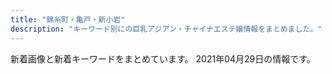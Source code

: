 ```yaml
---
title: "錦糸町・亀戸・新小岩"
description: "キーワード別にの巨乳アジアン・チャイナエステ嬢情報をまとめました。"
---
```


新着画像と新着キーワードをまとめています。
2021年04月29日の情報です。

<DmmAffiliateIns />
<KeywordTable
  shops={
    [
    {
        "keywords": {
            "87": 2,
            "D": 6,
            "86": 4,
            "C": 11
        },
        "img_links": [
            "http://www.himawari-shinkoiwa.com/files/005.jpg",
            "http://www.himawari-shinkoiwa.com/images/line.png",
            "http://www.himawari-shinkoiwa.com/files/001.jpg",
            "http://www.himawari-shinkoiwa.com/files/004-02.jpg",
            "http://www.himawari-shinkoiwa.com/img/tel.png",
            "http://www.himawari-shinkoiwa.com/files/004.jpg",
            "http://www.himawari-shinkoiwa.com/img/pickup.jpg",
            "http://www.himawari-shinkoiwa.com/images/slider/3.jpg",
            "http://www.himawari-shinkoiwa.com/img/ttl_news.png",
            "http://www.himawari-shinkoiwa.com/img/ttl_info.png",
            "http://www.himawari-shinkoiwa.com/img/btn_side_mobile.jpg",
            "http://www.himawari-shinkoiwa.com/images/slider/1.jpg",
            "http://www.himawari-shinkoiwa.com/img/ttl_move.png",
            "http://www.himawari-shinkoiwa.com/img/goback.jpg",
            "http://www.himawari-shinkoiwa.com/img/move.jpg",
            "http://www.himawari-shinkoiwa.com/files/005-02.jpg",
            "http://www.himawari-shinkoiwa.com/images/slider/2.jpg",
            "http://www.himawari-shinkoiwa.com/img/btn_blog.png",
            "http://www.himawari-shinkoiwa.com/files/001-02.jpg"
        ],
        "url": "http://www.himawari-shinkoiwa.com/",
        "station": "JR\u65b0\u5c0f\u5ca9\u99c5\u5357\u53e3",
        "name": "\u3072\u307e\u308f\u308a"
    },
    {
        "url": "https://piano.sweet-relaxation.com/",
        "station": "JR\u65b0\u5c0f\u5ca9\u99c5\u5357\u53e3",
        "name": "Piano",
        "img_links": [
            "https://piano.sweet-relaxation.com/img/cast/aye-01.jpg",
            "https://piano.sweet-relaxation.com/img/slick/sl-2.jpg",
            "https://piano.sweet-relaxation.com/img/cast/miya-01.jpg",
            "https://piano.sweet-relaxation.com/img/slick/sl-3.jpg",
            "https://piano.sweet-relaxation.com/img/cast/aini-03.jpg",
            "https://piano.sweet-relaxation.com/img/cast/aki-04.jpg",
            "https://piano.sweet-relaxation.com/img/cast/aye-02.jpg",
            "https://piano.sweet-relaxation.com/img/cast/ai-01.jpg",
            "https://piano.sweet-relaxation.com/img/cast/luna-04.jpg",
            "https://piano.sweet-relaxation.com/img/slick/sl-7.jpg",
            "https://piano.sweet-relaxation.com/img/cast/luna-02.jpg",
            "https://piano.sweet-relaxation.com/img/cast/miky-03.jpg",
            "https://piano.sweet-relaxation.com/img/cast/miky-04.jpg",
            "https://piano.sweet-relaxation.com/img/cast/lili-03.jpg",
            "https://piano.sweet-relaxation.com/img/cast/miya-03.jpg",
            "https://piano.sweet-relaxation.com/img/cast/luna-03.jpg",
            "https://piano.sweet-relaxation.com/img/cast/coco-01.jpg",
            "https://piano.sweet-relaxation.com/img/cast/ai-03.jpg",
            "https://piano.sweet-relaxation.com/img/cast/nana-02.jpg",
            "https://piano.sweet-relaxation.com/img/cast/lili-02.jpg",
            "https://piano.sweet-relaxation.com/img/cast/luna-01.jpg",
            "https://piano.sweet-relaxation.com/img/cast/ebi-03.jpg",
            "https://piano.sweet-relaxation.com/img/cast/coco-04.jpg",
            "https://piano.sweet-relaxation.com/img/cast/miky-01.jpg",
            "https://piano.sweet-relaxation.com/img/cast/miya-04.jpg",
            "https://piano.sweet-relaxation.com/img/cast/lili-04.jpg",
            "https://piano.sweet-relaxation.com/img/cast/ebi-02.jpg",
            "https://piano.sweet-relaxation.com/img/interior/int-04.jpg",
            "https://piano.sweet-relaxation.com/img/cast/nico-04.jpg",
            "https://piano.sweet-relaxation.com/img/interior/int-03.jpg",
            "https://piano.sweet-relaxation.com/img/cast/ebi-04.jpg",
            "https://piano.sweet-relaxation.com/img/cast/aini-01.jpg",
            "https://piano.sweet-relaxation.com/img/cast/coco-02.jpg",
            "https://piano.sweet-relaxation.com/img/slick/sl-5.jpg",
            "https://piano.sweet-relaxation.com/img/cast/aini-02.jpg",
            "https://piano.sweet-relaxation.com/img/cast/nana-03.jpg",
            "https://piano.sweet-relaxation.com/img/cast/nana-01.jpg",
            "https://piano.sweet-relaxation.com/img/cast/aki-02.jpg",
            "https://piano.sweet-relaxation.com/img/cast/ebi-01.jpg",
            "https://piano.sweet-relaxation.com/img/cast/ai-04.jpg",
            "https://piano.sweet-relaxation.com/img/cast/aki-03.jpg",
            "https://piano.sweet-relaxation.com/img/slick/sl-1.jpg",
            "https://piano.sweet-relaxation.com/img/cast/miky-02.jpg",
            "https://piano.sweet-relaxation.com/img/cast/miya-02.jpg",
            "https://piano.sweet-relaxation.com/img/cast/nana-04.jpg",
            "https://piano.sweet-relaxation.com/img/cast/aye-03.jpg",
            "https://piano.sweet-relaxation.com/img/cast/aki-01.jpg",
            "https://piano.sweet-relaxation.com/img/cast/aye-04.jpg",
            "https://piano.sweet-relaxation.com/img/cast/nico-01.jpg",
            "https://piano.sweet-relaxation.com/img/interior/int-02.jpg",
            "https://piano.sweet-relaxation.com/img/slick/sl-4.jpg",
            "https://piano.sweet-relaxation.com/img/cast/coco-03.jpg",
            "https://piano.sweet-relaxation.com/img/cast/ai-02.jpg",
            "https://piano.sweet-relaxation.com/img/cast/nico-03.jpg",
            "https://piano.sweet-relaxation.com/img/cast/aini-04.jpg",
            "https://piano.sweet-relaxation.com/img/cast/nico-02.jpg",
            "https://piano.sweet-relaxation.com/img/interior/int-01.jpg",
            "https://piano.sweet-relaxation.com/img/slick/sl-6.jpg",
            "https://piano.sweet-relaxation.com/img/cast/lili-01.jpg"
        ],
        "keywords": {}
    },
    {
        "station": "JR\u9326\u7cf8\u753a\u5357\u53e3",
        "img_links": [
            "http://harunohana.jpest.net/uploads//sites/38/2021/02/c2.jpg",
            "http://harunohana.jpest.net/uploads//sites/38/elementor/thumbs/g1-p3mbbo5xbyuayorl3qn8vsare61ijopmkh8c9mi4sw.jpg",
            "http://harunohana.jpest.net/uploads//sites/38/2021/02/mobile-tit.png",
            "http://harunohana.jpest.net/uploads//sites/38/2021/03/g3.jpg",
            "http://harunohana.jpest.net/uploads//sites/38/2021/02/news-tit.png",
            "http://harunohana.jpest.net/uploads//sites/38/2021/02/xian.jpg",
            "http://harunohana.jpest.net/uploads//sites/38/2021/02/ditiao-1.png",
            "http://harunohana.jpest.net/uploads//sites/38/2021/02/tel_info.png",
            "http://harunohana.jpest.net/uploads//sites/38/elementor/thumbs/g2-p3mbcgd30zwwmzmmj2u1yl6l7q6iyltkocswnxcbm8.jpg",
            "http://harunohana.jpest.net/uploads//sites/38/2021/02/c5.jpg",
            "http://harunohana.jpest.net/uploads//sites/38/2021/03/g2.jpg",
            "http://harunohana.jpest.net/uploads//sites/38/2021/02/mobile.jpg",
            "http://harunohana.jpest.net/uploads//sites/38/2021/02/info-tit.png",
            "http://harunohana.jpest.net/uploads//sites/38/2021/02/tel_staff.png",
            "http://harunohana.jpest.net/uploads//sites/38/2021/02/c3.jpg",
            "http://harunohana.jpest.net/uploads//sites/38/elementor/thumbs/c1-p3a4bw5e1kwi5v056or06ljv5c0e005xwohq00tseg.jpg",
            "http://harunohana.jpest.net/uploads//sites/38/2021/02/c1.jpg",
            "http://harunohana.jpest.net/uploads//sites/38/2021/04/g5.jpg",
            "http://harunohana.jpest.net/uploads//sites/38/elementor/thumbs/c5-p3a4c3o3k96sqqp7ys00qjnjwezbpkzslpplu8in0o.jpg",
            "http://harunohana.jpest.net/uploads//sites/38/elementor/thumbs/g4-p3mbec1gp2hjuwwbjw36y43rzgwycta8xnrv7ujz68.jpg",
            "http://harunohana.jpest.net/uploads//sites/38/2021/02/c4.jpg",
            "http://harunohana.jpest.net/uploads//sites/38/elementor/thumbs/c3-p3a4c1sf6l483iry9r6rlk4mpn8la6sbxgemvolfd4.jpg",
            "http://harunohana.jpest.net/uploads//sites/38/2021/03/g5.jpg",
            "http://harunohana.jpest.net/uploads//sites/38/2021/02/staff-tit.png",
            "http://harunohana.jpest.net/uploads//sites/38/2021/03/1.jpg",
            "http://harunohana.jpest.net/uploads//sites/38/2021/02/pick-tit.png",
            "http://harunohana.jpest.net/uploads//sites/38/elementor/thumbs/g3-p3mbdh0sfjb37s5dl0oi5txkdr5uasv3te8udptyvk.jpg",
            "http://harunohana.jpest.net/uploads//sites/38/2021/02/tel_top.png",
            "http://harunohana.jpest.net/uploads//sites/38/2021/02/tel_pickup.png",
            "http://harunohana.jpest.net/uploads//sites/38/2021/02/c6.jpg",
            "http://harunohana.jpest.net/uploads//sites/38/elementor/thumbs/g5-p5qga8zeagwf7efovdavelljg7lsn1y4eanjgcq0uo.jpg",
            "http://harunohana.jpest.net/uploads//sites/38/elementor/thumbs/c2-p3a4by12f8z2t2xevpk9bl2sc3r4fedekxsoykr020.jpg",
            "http://harunohana.jpest.net/uploads//sites/38/2021/03/g1.jpg",
            "http://harunohana.jpest.net/uploads//sites/38/2021/02/top-3.png"
        ],
        "name": "\u6625\u306e\u82b1",
        "keywords": {
            "C": 12
        },
        "url": "http://harunohana.jpest.net/"
    },
    {
        "station": "JR\u65b0\u5c0f\u5ca9\u99c5\u5357\u53e3",
        "url": "http://el-grande.asia/",
        "name": "\u30a8\u30eb\u30b0\u30e9\u30f3\u30c7-elgrande-",
        "img_links": [
            "http://el-grande.asia/img/cast/haru-03.jpg",
            "http://el-grande.asia/img/cast/mai-04.jpg",
            "http://el-grande.asia/img/cast/misa-04.jpg",
            "http://el-grande.asia/img/btn_interior.png",
            "http://el-grande.asia/img/btn_cast.png",
            "http://el-grande.asia/img/cast/aki-02.jpg",
            "http://el-grande.asia/img/cast/aki-01.jpg",
            "http://el-grande.asia/img/cast/hana-04.jpg",
            "http://el-grande.asia/img/cast/sara-08.jpg",
            "http://el-grande.asia/img/cast/lucy-01.jpg",
            "http://el-grande.asia/img/btn_twitter.png",
            "http://el-grande.asia/img/cast/ringo-03.jpg",
            "http://el-grande.asia/img/cast/haru-02.jpg",
            "http://el-grande.asia/img/cast/haru-04.jpg",
            "http://el-grande.asia/img/cast/lucy-03.jpg",
            "http://el-grande.asia/img/cast/haru-01.jpg",
            "http://el-grande.asia/img/cast/mei-04.jpg",
            "http://el-grande.asia/img/interior/corridor-1.jpg",
            "http://el-grande.asia/img/cast/hana-03.jpg",
            "http://el-grande.asia/img/cast/aki-03.jpg",
            "http://el-grande.asia/img/cast/belu-02.jpg",
            "http://el-grande.asia/img/interior/shower-4.jpg",
            "http://el-grande.asia/img/cast/sara-05.jpg",
            "http://el-grande.asia/img/cast/rey-01.jpg",
            "http://el-grande.asia/img/cast/ringo-02.jpg",
            "http://el-grande.asia/img/cast/rey-02.jpg",
            "http://el-grande.asia/img/cast/rey-04.jpg",
            "http://el-grande.asia/img/cast/aki-04.jpg",
            "http://el-grande.asia/img/cast/mai-01.jpg",
            "http://el-grande.asia/img/cast/mei-02.jpg",
            "http://el-grande.asia/img/cast/mei-01.jpg",
            "http://el-grande.asia/img/cast/sara-06.jpg",
            "http://el-grande.asia/img/cast/misa-01.jpg",
            "http://el-grande.asia/img/cast/mai-03.jpg",
            "http://el-grande.asia/img/cast/baby-02.jpg",
            "http://el-grande.asia/img/cast/baby-03.jpg",
            "http://el-grande.asia/img/interior/lobby-1.jpg",
            "http://el-grande.asia/img/cast/lucy-02.jpg",
            "http://el-grande.asia/img/cast/hana-01.jpg",
            "http://el-grande.asia/img/cast/hana-02.jpg",
            "http://el-grande.asia/img/cast/belu-04.jpg",
            "http://el-grande.asia/img/cast/mei-03.jpg",
            "http://el-grande.asia/img/cast/ringo-01.jpg",
            "http://el-grande.asia/img/cast/lucy-04.jpg",
            "http://el-grande.asia/img/cast/belu-03.jpg",
            "http://el-grande.asia/img/btn_top.png",
            "http://el-grande.asia/img/cast/baby-04.jpg",
            "http://el-grande.asia/img/cast/belu-01.jpg",
            "http://el-grande.asia/img/cast/ringo-04.jpg",
            "http://el-grande.asia/img/cast/baby-01.jpg",
            "http://el-grande.asia/img/dagger.png"
        ],
        "keywords": {}
    },
    {
        "keywords": {
            "C": 7
        },
        "img_links": [
            "http://kinshicho-es.xyz/images/kanban.jpg",
            "http://kinshicho-es.xyz/images/r2.jpg",
            "http://kinshicho-es.xyz/images/g0.jpg",
            "http://kinshicho-es.xyz/images/g2.jpg",
            "http://kinshicho-es.xyz/images/g3.jpg",
            "http://kinshicho-es.xyz/images/r1.jpg",
            "http://kinshicho-es.xyz/images/news-tit1.jpg",
            "http://kinshicho-es.xyz/images/b2.jpg",
            "http://kinshicho-es.xyz/images/left1_2_02.jpg",
            "http://kinshicho-es.xyz/images/g41.jpg",
            "http://kinshicho-es.xyz/images/b1.jpg",
            "http://kinshicho-es.xyz/images/r3.jpg",
            "http://kinshicho-es.xyz/images/r4.jpg",
            "http://kinshicho-es.xyz/images/top.jpg",
            "http://kinshicho-es.xyz/images/top1.jpg",
            "http://kinshicho-es.xyz/images/g5.jpg"
        ],
        "name": "\u30b9\u30c1\u30e5\u30ef\u306e\u30b9\u30de\u30a4\u30eb",
        "url": "http://kinshicho-es.xyz/",
        "station": "JR\u9326\u7cf8\u753a\u99c5\u5317\u53e3"
    },
    {
        "station": "JR\u9326\u7cf8\u753a\u99c5\u5357\u53e3",
        "keywords": {
            "86": 16,
            "G": 8,
            "88": 8,
            "D": 24,
            "87": 16,
            "C": 8
        },
        "url": "http://www.sherry.relaxjp.info/",
        "img_links": [
            "http://www.sherry.relaxjp.info/images/m6.jpg",
            "http://www.sherry.relaxjp.info/images/m3.jpg",
            "http://www.sherry.relaxjp.info/images/s_news.png",
            "http://www.sherry.relaxjp.info/images/m1.jpg",
            "http://www.sherry.relaxjp.info/images/m2.jpg",
            "http://www.sherry.relaxjp.info/files/001.jpg",
            "http://www.sherry.relaxjp.info/files/003.jpg",
            "http://www.sherry.relaxjp.info/images/m4.jpg",
            "http://www.sherry.relaxjp.info/images/s_pickup.png",
            "http://www.sherry.relaxjp.info/images/slider-img001.jpg",
            "http://www.sherry.relaxjp.info/images/slider-img002.jpg",
            "http://www.sherry.relaxjp.info/images/s_message.png",
            "http://www.sherry.relaxjp.info/files/002.jpg",
            "http://www.sherry.relaxjp.info/files/005.jpg",
            "http://www.sherry.relaxjp.info/images/s_top_therapist.png",
            "http://www.sherry.relaxjp.info/files/004.jpg"
        ],
        "name": "SHERRY"
    },
    {
        "station": "JR\u9326\u7cf8\u753a\u99c5\u5357\u53e3",
        "name": "Cherry",
        "keywords": {},
        "url": "http://cherry-esthe.com/",
        "img_links": [
            "http://dccompanyqoo10.cafe24.com/tiffany/images/store/store.png",
            "http://dccompanyqoo10.cafe24.com/tiffany/images/top/store_bg.png",
            "http://dccompanyqoo10.cafe24.com/tiffany/images/common/header.png"
        ]
    },
    {
        "img_links": [
            "http://y-rlx.net/girl/09a.jpg",
            "http://y-rlx.net/girl/011a.jpg",
            "http://y-rlx.net/images/rec_16.jpg",
            "http://y-rlx.net/girl/010a.jpg",
            "http://y-rlx.net/images/index_09.jpg",
            "http://y-rlx.net/girl/02.jpg",
            "http://y-rlx.net/images/index_06.png",
            "http://y-rlx.net/images/rec.jpg",
            "http://y-rlx.net/images/index_23.jpg",
            "http://y-rlx.net/girl/03.jpg",
            "http://y-rlx.net/girl/011.jpg",
            "http://y-rlx.net/girl/03a.jpg",
            "http://y-rlx.net/images/index_07.png",
            "http://y-rlx.net/images/line.jpg",
            "http://y-rlx.net/images/index_14.png",
            "http://y-rlx.net/images/index_02.png",
            "http://y-rlx.net/girl/07a.jpg",
            "http://y-rlx.net/images/index_11.jpg",
            "http://y-rlx.net/images/acc_tit01.jpg",
            "http://y-rlx.net/images/rex_16.jpg",
            "http://y-rlx.net/girl/p01.jpg",
            "http://y-rlx.net/images/index_21.jpg",
            "http://y-rlx.net/images/02.png",
            "http://y-rlx.net/images/index_04.png",
            "http://y-rlx.net/images/sys_16.jpg",
            "http://y-rlx.net/images/info.png",
            "http://y-rlx.net/images/index_12.jpg",
            "http://y-rlx.net/girl/08.jpg",
            "http://y-rlx.net/images/03.png",
            "http://y-rlx.net/images/index_19.png",
            "http://y-rlx.net/girl/01.jpg",
            "http://y-rlx.net/girl/05a.jpg",
            "http://y-rlx.net/girl/06.jpg",
            "http://y-rlx.net/images/index_16.png",
            "http://y-rlx.net/images/staff_16.jpg",
            "http://y-rlx.net/images/index_10.jpg",
            "http://y-rlx.net/girl/09.jpg",
            "http://y-rlx.net/images/acc_tit.jpg",
            "http://y-rlx.net/girl/05.jpg",
            "http://y-rlx.net/girl/010.jpg",
            "http://y-rlx.net/images/acc_16.jpg",
            "http://y-rlx.net/images/01.png",
            "http://y-rlx.net/images/index_08.jpg",
            "http://y-rlx.net/images/sys.jpg",
            "http://y-rlx.net/girl/07.jpg",
            "http://y-rlx.net/images/acc_tit03.jpg",
            "http://y-rlx.net/girl/00.jpg",
            "http://y-rlx.net/images/index_13.jpg"
        ],
        "url": "http://y-rlx.net/",
        "name": "\u7f8e\u697d",
        "keywords": {
            "89": 1,
            "85": 1,
            "87": 1,
            "86": 2,
            "92": 1,
            "90": 1,
            "88": 1,
            "95": 2
        },
        "station": "JR\u65b0\u5c0f\u5ca9\u99c5\u5357\u53e3"
    },
    {
        "img_links": [
            "http://aria.tokyo-relaxtime.asia/img/interior/lobby-1.jpg",
            "http://aria.tokyo-relaxtime.asia/img/slick/st-3.jpg",
            "http://aria.tokyo-relaxtime.asia/img/cast/coco-01.jpg",
            "http://aria.tokyo-relaxtime.asia/img/cast/yumi-04.jpg",
            "http://aria.tokyo-relaxtime.asia/img/cast/yaya-01.jpg",
            "http://aria.tokyo-relaxtime.asia/img/interior/corridor-1.jpg",
            "http://aria.tokyo-relaxtime.asia/img/cast/miki-04.jpg",
            "http://aria.tokyo-relaxtime.asia/img/slick/st-2.jpg",
            "http://aria.tokyo-relaxtime.asia/img/cast/aki-04.jpg",
            "http://aria.tokyo-relaxtime.asia/img/cast/aya-01.jpg",
            "http://aria.tokyo-relaxtime.asia/img/cast/aya-04.jpg",
            "http://aria.tokyo-relaxtime.asia/img/cast/yuri-03.jpg",
            "http://aria.tokyo-relaxtime.asia/img/cast/aki-02.jpg",
            "http://aria.tokyo-relaxtime.asia/img/cast/coco-04.jpg",
            "http://aria.tokyo-relaxtime.asia/img/cast/aya-02.jpg",
            "http://aria.tokyo-relaxtime.asia/img/cast/rina-04.jpg",
            "http://aria.tokyo-relaxtime.asia/img/cast/nana-04.jpg",
            "http://aria.tokyo-relaxtime.asia/img/cast/apple-03.jpg",
            "http://aria.tokyo-relaxtime.asia/img/cast/risa-04.jpg",
            "http://aria.tokyo-relaxtime.asia/img/cast/yuri-04.jpg",
            "http://aria.tokyo-relaxtime.asia/img/cast/yumi-01.jpg",
            "http://aria.tokyo-relaxtime.asia/img/cast/apple-02.jpg",
            "http://aria.tokyo-relaxtime.asia/img/cast/yaya-03.jpg",
            "http://aria.tokyo-relaxtime.asia/img/cast/apple-01.jpg",
            "http://aria.tokyo-relaxtime.asia/img/cast/yumi-02.jpg",
            "http://aria.tokyo-relaxtime.asia/img/cast/apple-04.jpg",
            "http://aria.tokyo-relaxtime.asia/img/cast/yumi-03.jpg",
            "http://aria.tokyo-relaxtime.asia/img/cast/coco-03.jpg",
            "http://aria.tokyo-relaxtime.asia/img/cast/yuri-01.jpg",
            "http://aria.tokyo-relaxtime.asia/img/slick/st-4.jpg",
            "http://aria.tokyo-relaxtime.asia/img/cast/rina-02.jpg",
            "http://aria.tokyo-relaxtime.asia/img/cast/aya-03.jpg",
            "http://aria.tokyo-relaxtime.asia/img/cast/rina-01.jpg",
            "http://aria.tokyo-relaxtime.asia/img/slick/st-5.jpg",
            "http://aria.tokyo-relaxtime.asia/img/cast/aki-01.jpg",
            "http://aria.tokyo-relaxtime.asia/img/cast/risa-02.jpg",
            "http://aria.tokyo-relaxtime.asia/img/slick/st-1.jpg",
            "http://aria.tokyo-relaxtime.asia/img/cast/risa-03.jpg",
            "http://aria.tokyo-relaxtime.asia/img/cast/rina-03.jpg",
            "http://aria.tokyo-relaxtime.asia/img/cast/nana-02.jpg",
            "http://aria.tokyo-relaxtime.asia/img/cast/nana-01.jpg",
            "http://aria.tokyo-relaxtime.asia/img/cast/coco-02.jpg",
            "http://aria.tokyo-relaxtime.asia/img/cast/miki-03.jpg",
            "http://aria.tokyo-relaxtime.asia/img/cast/risa-01.jpg",
            "http://aria.tokyo-relaxtime.asia/img/cast/nana-03.jpg",
            "http://aria.tokyo-relaxtime.asia/img/cast/miki-02.jpg",
            "http://aria.tokyo-relaxtime.asia/img/cast/yaya-04.jpg",
            "http://aria.tokyo-relaxtime.asia/img/cast/miki-01.jpg",
            "http://aria.tokyo-relaxtime.asia/img/cast/aki-03.jpg",
            "http://aria.tokyo-relaxtime.asia/img/cast/yaya-02.jpg"
        ],
        "station": "JR\u5c0f\u5ca9\u99c5\u5317\u53e3",
        "url": "http://aria.tokyo-relaxtime.asia/",
        "keywords": {},
        "name": "Aria\uff5e\u30a2\u30ea\u30a2\uff5e"
    },
    {
        "name": "Forever \uff5e\u30d5\u30a9\u30fc\u30a8\u30d0\u30fc\uff5e",
        "url": "http://kinshichoesute.xyz/",
        "img_links": [
            "http://kinshichoesute.xyz/img/tel.png",
            "http://kinshichoesute.xyz/staff/kaori/01.png",
            "http://kinshichoesute.xyz/img/stb.jpg",
            "http://kinshichoesute.xyz/img/nav-002.png",
            "http://kinshichoesute.xyz/img/nav-004.png",
            "http://kinshichoesute.xyz/staff/aya/01.png",
            "http://kinshichoesute.xyz/img/nav-001.png",
            "http://kinshichoesute.xyz/staff/ai/01.png",
            "http://kinshichoesute.xyz/staff/hitomi/02.png",
            "http://kinshichoesute.xyz/img/stt.jpg",
            "http://kinshichoesute.xyz/staff/mimi/01.png",
            "http://kinshichoesute.xyz/staff/hitomi/01.png",
            "http://kinshichoesute.xyz/img/no.png",
            "http://kinshichoesute.xyz/img/nav-005.png",
            "http://kinshichoesute.xyz/img/nav-006.png",
            "http://kinshichoesute.xyz/img/nav-003.png",
            "http://kinshichoesute.xyz/staff/nana/01.png"
        ],
        "keywords": {},
        "station": "JR\u9326\u7cf8\u753a\u99c5"
    },
    {
        "img_links": [
            "http://mariabella.ies.fun/images/r02.jpg",
            "http://mariabella.ies.fun/photos/sites/45/2019/09/2019091016323921.jpeg",
            "http://mariabella.ies.fun/images/s-recriut.jpg",
            "http://mariabella.ies.fun/images/mobile.jpg",
            "http://mariabella.ies.fun/images/top.png",
            "http://mariabella.ies.fun/photos/sites/45/2020/01/2020012420100278.jpeg",
            "http://mariabella.ies.fun/images/s-staff.jpg",
            "http://mariabella.ies.fun/photos/sites/45/2019/09/2019092717170772.jpeg",
            "http://mariabella.ies.fun/images/r07.jpg",
            "http://mariabella.ies.fun/images/r09.jpg",
            "http://mariabella.ies.fun/images/mobile1.jpg",
            "http://mariabella.ies.fun/images/info.jpg",
            "http://mariabella.ies.fun/photos/sites/45/2018/06/2018062706422857.jpg",
            "http://mariabella.ies.fun/images/ac2.jpg",
            "http://mariabella.ies.fun/images/r03.jpg",
            "http://mariabella.ies.fun/images/ac3.jpg",
            "http://mariabella.ies.fun/images/pick.jpg",
            "http://mariabella.ies.fun/images/news.jpg",
            "http://mariabella.ies.fun/images/r05.jpg",
            "http://mariabella.ies.fun/images/ac1.jpg",
            "http://mariabella.ies.fun/images/r01.jpg",
            "http://mariabella.ies.fun/images/r06.jpg",
            "http://mariabella.ies.fun/images/r04.jpg"
        ],
        "url": "http://mariabella.ies.fun/",
        "station": "JR\u5c0f\u5ca9\u99c5\u5317\u53e3",
        "name": "\u30de\u30ea\u30a2\u30d9\u30fc\u30e9",
        "keywords": {
            "\u30bb\u30af\u30b7\u30fc": 3,
            "E": 3
        }
    },
    {
        "name": "\u871c\u82b1",
        "keywords": {
            "\u4e73": 12,
            "\u5de8\u4e73": 12,
            "83": 12,
            "94": 12,
            "C": 41,
            "90": 24,
            "E": 12,
            "82": 12
        },
        "url": "http://hani-est.xyz/",
        "img_links": [
            "http://hani-est.xyz/images/g5.jpg",
            "http://hani-est.xyz/images/g4.jpg",
            "http://hani-est.xyz/images/g6.jpg",
            "http://hani-est.xyz/images/g2.jpg",
            "http://hani-est.xyz/images/zi-staff.png",
            "http://hani-est.xyz/images/aoyi.jpg",
            "http://hani-est.xyz/images/zi-pri.png",
            "http://hani-est.xyz/images/banna1.jpg",
            "http://hani-est.xyz/images/zi-ao.png",
            "http://hani-est.xyz/images/banna.jpg",
            "http://hani-est.xyz/images/banna2.jpg",
            "http://hani-est.xyz/images/zi-service.png",
            "http://hani-est.xyz/images/zi-newface.png",
            "http://hani-est.xyz/images/g8.jpg",
            "http://hani-est.xyz/images/a1.jpg",
            "http://hani-est.xyz/images/g1.jpg",
            "http://hani-est.xyz/images/new1.jpg",
            "http://hani-est.xyz/images/top.jpg"
        ],
        "station": "\u897f\u5927\u5cf6\u99c5A1\u51fa\u53e3"
    },
    {
        "img_links": [
            "http://ipidiw.com/relaxnomori/user_data/00000020.jpg",
            "http://ipidiw.com/relaxnomori/images/tp.png",
            "http://ipidiw.com/relaxnomori/user_data/00000018.jpg",
            "http://ipidiw.com/relaxnomori/images/news.jpg",
            "http://ipidiw.com/relaxnomori/images/staff_t.jpg",
            "http://ipidiw.com/relaxnomori/images/tt.jpg",
            "http://ipidiw.com/relaxnomori/images/interior_t.jpg",
            "http://ipidiw.com/relaxnomori/images/mobile.jpg",
            "http://ipidiw.com/relaxnomori/images/rem.jpg",
            "http://ipidiw.com/relaxnomori/user_data/00000017.jpg",
            "http://ipidiw.com/relaxnomori/user_data/00000019.jpg",
            "http://ipidiw.com/relaxnomori/images/interior.png"
        ],
        "url": "http://ipidiw.com/relaxnomori/",
        "name": "\u30ea\u30e9\u30c3\u30af\u30b9\u306e\u68ee",
        "keywords": {
            "93": 1,
            "90": 2,
            "86": 1
        },
        "station": "\u68ee\u4e0b\u99c5A4\u53e3"
    },
    {
        "img_links": [
            "http://yukinosakura.tyo.cm/images/s_news.jpg",
            "http://yukinosakura.tyo.cm/images/room1.jpg",
            "http://yukinosakura.tyo.cm/images/room3.jpg",
            "http://yukinosakura.tyo.cm/images/top.jpg",
            "http://yukinosakura.a2.webnavi.work/upload/sites/72/2020/04/2020040708052118.jpg",
            "http://yukinosakura.tyo.cm/images/mobile.jpg",
            "http://yukinosakura.a2.webnavi.work/upload/sites/72/2020/04/2020040708052434.jpg",
            "http://yukinosakura.a2.webnavi.work/upload/sites/72/2020/04/2020040708052241.jpg",
            "http://yukinosakura.a2.webnavi.work/upload/sites/72/2020/04/2020040708052353.jpg",
            "http://yukinosakura.a2.webnavi.work/upload/sites/72/2020/04/2020040708052456.jpg",
            "http://yukinosakura.tyo.cm/images/room4.jpg",
            "http://yukinosakura.tyo.cm/images/s_staff.jpg",
            "http://yukinosakura.tyo.cm/images/room2.jpg",
            "http://yukinosakura.tyo.cm/images/s_shedule.jpg"
        ],
        "url": "http://yukinosakura.tyo.cm/",
        "keywords": {
            "85": 12,
            "83": 6,
            "D": 24,
            "86": 12,
            "C": 18
        },
        "station": "JR\u4e80\u6238\u99c5\u5317\u53e3",
        "name": "\u685c\u82b1"
    },
    {
        "url": "http://thaipataya.chm.jp/",
        "img_links": [
            "https://chm.jp/domains1/thaipataya/myimg/imgcom36633_sp.jpg",
            "https://chm.jp/domains1/thaipataya/myimg/imgcom37915_sp.jpg",
            "https://chm.jp/domains1/thaipataya/myimg/imgcom36565_sp.jpg",
            "https://chm.jp/domains1/thaipataya/myimg/imgcom36575_sp.jpg",
            "https://chm.jp/domains1/thaipataya/myimg/imgcom37725_sp.png",
            "https://chm.jp/domains1/thaipataya/myimg/imgcom37733_sp.png",
            "https://chm.jp/domains1/thaipataya/myimg/imgcom36566_sp.png",
            "https://chm.jp/domains1/thaipataya/myimg/imgcom36613_sp.jpg",
            "https://chm.jp/domains1/thaipataya/myimg/imgcom37357_sp.jpg",
            "https://chm.jp/domains1/thaipataya/myimg/imgcom37913_sp.jpg",
            "https://chm.jp/domains1/thaipataya/myimg/imgcom37358_sp.jpg",
            "https://chm.jp/domains1/thaipataya/myimg/imgcom37834_sp.jpg",
            "https://chm.jp/domains1/thaipataya/myimg/imgcom37661_sp.png",
            "https://chm.jp/domains1/thaipataya/myimg/imgcom37840_sp.jpg",
            "https://chm.jp/domains1/thaipataya/myimg/imgcom37359_sp.jpg",
            "https://chm.jp/domains1/thaipataya/myimg/imgcom37362_sp.jpg",
            "https://chm.jp/domains1/thaipataya/myimg/imgcom37361_sp.png",
            "https://chm.jp/domains1/thaipataya/myimg/imgcom36584_sp.jpg",
            "https://chm.jp/domains1/thaipataya/myimg/imgcom36585_sp.jpg",
            "https://chm.jp/domains1/thaipataya/myimg/imgcom37734_sp.png",
            "https://chm.jp/domains1/thaipataya/myimg/imgcom37667_sp.png",
            "https://chm.jp/domains1/thaipataya/myimg/imgcom37664_sp.png",
            "https://chm.jp/domains1/thaipataya/myimg/imgcom36586_sp.jpg",
            "http://chm.jp/img/linebutton_82x20.png",
            "https://chm.jp/domains1/thaipataya/myimg/imgcom37660_sp.png",
            "https://chm.jp/domains1/thaipataya/myimg/imgcom37659_sp.png",
            "https://chm.jp/domains1/thaipataya/myimg/imgcom37668_sp.png",
            "https://chm.jp/domains1/thaipataya/myimg/imgcom37068_sp.jpg",
            "https://chm.jp/domains1/thaipataya/myimg/imgcom37663_sp.jpg",
            "https://chm.jp/domains1/thaipataya/myimg/imgcom36605_sp.jpg",
            "https://chm.jp/domains1/thaipataya/myimg/imgcom37914_sp.jpg",
            "https://chm.jp/domains1/thaipataya/myimg/imgcom37653_sp.jpg",
            "https://chm.jp/domains1/thaipataya/myimg/imgcom37655_sp.jpg",
            "https://chm.jp/domains1/thaipataya/myimg/imgcom36634_sp.jpg",
            "https://chm.jp/domains1/thaipataya/myimg/imgcom37916_sp.jpg",
            "https://chm.jp/domains1/thaipataya/myimg/imgcom36635_sp.jpg",
            "https://chm.jp/domains1/thaipataya/myimg/imgcom37666_sp.jpg",
            "https://chm.jp/domains1/thaipataya/myimg/imgcom36604_sp.jpg",
            "https://chm.jp/domains1/thaipataya/myimg/imgcom37669_sp.jpg",
            "https://chm.jp/domains1/thaipataya/myimg/imgcom37839_sp.jpg",
            "https://chm.jp/domains1/thaipataya/myimg/imgcom36576_sp.jpg",
            "https://chm.jp/domains1/thaipataya/myimg/imgcom37732_sp.png",
            "https://chm.jp/domains1/thaipataya/myimg/imgcom36587_sp.jpg",
            "https://chm.jp/domains1/thaipataya/myimg/imgcom37738_sp.png",
            "https://chm.jp/domains1/thaipataya/myimg/imgcom37177_sp.png",
            "https://chm.jp/domains1/thaipataya/myimg/imgcom37736_sp.png",
            "https://chm.jp/domains1/thaipataya/myimg/imgcom36615_sp.png",
            "https://chm.jp/domains1/thaipataya/myimg/imgcom37789_sp.png",
            "https://chm.jp/domains1/thaipataya/myimg/imgcom37739_sp.png",
            "https://chm.jp/domains1/thaipataya/myimg/imgcom37841_sp.jpg",
            "https://chm.jp/domains1/thaipataya/myimg/imgcom37658_sp.png",
            "https://chm.jp/domains1/thaipataya/myimg/imgcom37360_sp.jpg",
            "https://chm.jp/domains1/thaipataya/myimg/imgcom37726_sp.png",
            "https://chm.jp/domains1/thaipataya/myimg/imgcom36567_sp.jpg",
            "https://chm.jp/domains1/thaipataya/myimg/imgcom37665_sp.jpg",
            "https://chm.jp/domains1/thaipataya/myimg/imgcom37662_sp.png",
            "https://chm.jp/domains1/thaipataya/myimg/imgcom36603_sp.png",
            "https://chm.jp/domains1/thaipataya/myimg/imgcom36636_sp.jpg",
            "https://chm.jp/domains1/thaipataya/myimg/slideimg36560_sp.jpg",
            "https://chm.jp/domains1/thaipataya/myimg/imgcom37172_sp.png",
            "https://chm.jp/domains1/thaipataya/myimg/imgcom36606_sp.jpg",
            "https://chm.jp/domains1/thaipataya/myimg/imgcom37727_sp.png",
            "https://chm.jp/domains1/thaipataya/myimg/slideimg36562_sp.jpg",
            "https://chm.jp/domains1/thaipataya/myimg/imgcom36619_sp.jpg",
            "https://chm.jp/domains1/thaipataya/myimg/imgcom37067_sp.png",
            "https://chm.jp/domains1/thaipataya/myimg/imgcom37174_sp.png",
            "https://chm.jp/domains1/thaipataya/myimg/imgcom37710_sp.jpg",
            "https://chm.jp/domains1/thaipataya/myimg/imgcom36582_sp.jpg",
            "https://chm.jp/domains1/thaipataya/myimg/imgcom37737_sp.png",
            "https://chm.jp/domains1/thaipataya/myimg/imgcom37740_sp.png",
            "https://chm.jp/domains1/thaipataya/myimg/imgcom36618_sp.png",
            "https://chm.jp/domains1/thaipataya/myimg/imgcom36607_sp.jpg",
            "https://chm.jp/domains1/thaipataya/myimg/imgcom37833_sp.jpg",
            "https://chm.jp/domains1/thaipataya/myimg/imgcom37654_sp.jpg",
            "https://chm.jp/domains1/thaipataya/myimg/imgcom36581_sp.jpg",
            "https://chm.jp/domains1/thaipataya/myimg/slideimg36561_sp.jpg"
        ],
        "name": "\u30d1\u30bf\u30e4",
        "keywords": {
            "\u30bb\u30af\u30b7\u30fc": 1,
            "C": 12
        },
        "station": "JR\u5c0f\u5ca9\u99c5\u5357\u53e3"
    },
    {
        "keywords": {
            "86": 14,
            "89": 2,
            "D": 17,
            "88": 1
        },
        "img_links": [
            "http://www.sh-yuki.work/uploads/190105/1-1Z105143940E6.jpg",
            "http://www.sh-yuki.work/uploads/201214/1-201214162100347.jpg",
            "http://www.sh-yuki.work/images/room3.jpg",
            "http://www.sh-yuki.work/uploads/200713/1-200G3110344421.jpg",
            "http://www.sh-yuki.work/uploads/191006/1-191006105IM24.jpg",
            "http://www.sh-yuki.work/uploads/190105/1-1Z105143R9539.jpg",
            "http://www.sh-yuki.work/uploads/200618/1-20061Q633094V.jpg",
            "http://www.sh-yuki.work/images/nbj2.jpg",
            "http://www.sh-yuki.work/uploads/190105/1-1Z1051440193X.jpg",
            "http://www.sh-yuki.work/images/s_news.jpg",
            "http://www.sh-yuki.work/uploads/210216/1-210216154459443.jpg",
            "http://www.sh-yuki.work/uploads/200620/1-20062015425B54.jpg",
            "http://www.sh-yuki.work/uploads/191006/1-191006105P61Z.jpg",
            "http://www.sh-yuki.work/images/room2.jpg",
            "http://www.sh-yuki.work/uploads/201215/1-201215145200113.jpg",
            "http://www.sh-yuki.work/uploads/200218/1-20021Q3591A57.jpg",
            "http://www.sh-yuki.work/uploads/200713/1-200G3125135C2.jpg",
            "http://www.sh-yuki.work/images/lanmu2.jpg",
            "http://www.sh-yuki.work/uploads/200110/1-20011013245Y49.jpg",
            "http://www.sh-yuki.work/images/lanmu5.jpg",
            "http://www.sh-yuki.work/uploads/210216/1-210216154445506.jpg",
            "http://www.sh-yuki.work/uploads/191227/1-19122F93911958.jpg",
            "http://www.sh-yuki.work/uploads/191227/1-19122F94110460.jpg",
            "http://www.sh-yuki.work/uploads/191221/1-191221111A3123.jpg",
            "http://www.sh-yuki.work/uploads/200620/1-200620154311K4.jpg",
            "http://www.sh-yuki.work/images/lanmu4.jpg",
            "http://www.sh-yuki.work/images/top.png",
            "http://www.sh-yuki.work/uploads/191028/1-19102Q03S5a4.jpg",
            "http://www.sh-yuki.work/uploads/200618/1-20061Q6342Y06.jpg",
            "http://www.sh-yuki.work/uploads/200218/1-20021Q359301Q.jpg",
            "http://www.sh-yuki.work/images/1.jpg",
            "http://www.sh-yuki.work/images/s_staff.jpg",
            "http://www.sh-yuki.work/uploads/200127/1-20012G02404310.jpg",
            "http://www.sh-yuki.work/uploads/201215/1-201215145153M4.jpg",
            "http://www.sh-yuki.work/uploads/201214/1-20121416231WV.jpg",
            "http://www.sh-yuki.work/uploads/190105/1-1Z105143921224.jpg",
            "http://www.sh-yuki.work/uploads/191104/1-1911041I124915.jpg",
            "http://www.sh-yuki.work/images/mobile.jpg",
            "http://www.sh-yuki.work/uploads/191021/1-19102116361I39.jpg",
            "http://www.sh-yuki.work/uploads/191202/1-191202154021200.jpg",
            "http://www.sh-yuki.work/images/end.png",
            "http://www.sh-yuki.work/images/room4.jpg",
            "http://www.sh-yuki.work/uploads/190110/1-1Z110093529363.png",
            "http://www.sh-yuki.work/images/room1.jpg",
            "http://www.sh-yuki.work/images/lanmu3.jpg"
        ],
        "url": "http://www.sh-yuki.work/",
        "name": "\u3086\u304d",
        "station": "JR\u5c0f\u5ca9\u99c5\u5317\u53e3"
    },
    {
        "name": "\u5343\u693f",
        "keywords": {},
        "station": "JR\u4e80\u6238\u99c5\u6771\u53e3",
        "img_links": [
            "http://sentsubaki.asia/img/cast/yuyu-01.jpg",
            "http://sentsubaki.asia/img/btn_cast.png",
            "http://sentsubaki.asia/img/cast/aya-01.jpg",
            "http://sentsubaki.asia/img/cast/you-01.jpg",
            "http://sentsubaki.asia/img/btn_interior.png",
            "http://sentsubaki.asia/img/cast/miki-02.jpg",
            "http://sentsubaki.asia/img/cast/miki-03.jpg",
            "http://sentsubaki.asia/img/cast/miki-04.jpg",
            "http://sentsubaki.asia/img/cast/yumi-02.jpg",
            "http://sentsubaki.asia/img/cast/miki-01.jpg",
            "http://sentsubaki.asia/img/cast/you-04.jpg",
            "http://sentsubaki.asia/img/cast/yuyu-02.jpg",
            "http://sentsubaki.asia/img/cast/aya-04.jpg",
            "http://sentsubaki.asia/img/cast/you-03.jpg",
            "http://sentsubaki.asia/img/cast/yumi-03.jpg",
            "http://sentsubaki.asia/img/cast/you-02.jpg",
            "http://sentsubaki.asia/img/cast/yumi-04.jpg",
            "http://sentsubaki.asia/img/head_time.png",
            "http://sentsubaki.asia/img/cast/aya-03.jpg",
            "http://sentsubaki.asia/img/btn_top.png",
            "http://sentsubaki.asia/img/cast/nina-04.jpg",
            "http://sentsubaki.asia/img/head_tel.png",
            "http://sentsubaki.asia/img/cast/momo-01.jpg",
            "http://sentsubaki.asia/img/interior/lobby-2.jpg",
            "http://sentsubaki.asia/img/interior/lobby-1.jpg",
            "http://sentsubaki.asia/img/cast/momo-04.jpg",
            "http://sentsubaki.asia/img/coupon_special.png",
            "http://sentsubaki.asia/img/cast/momo-02.jpg",
            "http://sentsubaki.asia/img/btn_twitter.png",
            "http://sentsubaki.asia/img/cast/nina-03.jpg",
            "http://sentsubaki.asia/img/cast/momo-03.jpg",
            "http://sentsubaki.asia/img/cast/yuyu-04.jpg"
        ],
        "url": "http://sentsubaki.asia/"
    },
    {
        "img_links": [
            "https://www.yitigo.work/images/home/index_13.png",
            "https://www.yitigo.work/images/home/staff_01.jpg",
            "https://www.yitigo.work/images/staff/mayu1.jpg",
            "https://www.yitigo.work/images/news/girl.png",
            "https://www.yitigo.work/images/top_flash_02.jpg",
            "https://www.yitigo.work/images/home/index_15.png",
            "https://www.yitigo.work/images/staff/risa.png",
            "https://www.yitigo.work/images/home/index_09.png",
            "https://www.yitigo.work/images/home/index_06.png",
            "https://www.yitigo.work/images/home/staff_02.jpg",
            "https://www.yitigo.work/images/home/index_12.png",
            "https://www.yitigo.work/images/home/index_tel.png",
            "https://www.yitigo.work/images/staff/hana.png",
            "https://www.yitigo.work/images/home/index_14.png",
            "https://www.yitigo.work/images/home/index_11.png",
            "https://www.yitigo.work/images/home/index_07.png",
            "https://www.yitigo.work/images/home/staff_03.jpg",
            "https://www.yitigo.work/images/staff/hani1.jpg",
            "https://www.yitigo.work/images/home/index_05.png",
            "https://www.yitigo.work/images/home/index_19.png",
            "https://www.yitigo.work/images/staff/staff_03.png",
            "https://www.yitigo.work/images/home/staff_04.jpg",
            "https://www.yitigo.work/images/home/index_17.png",
            "https://www.yitigo.work/images/headerParts01.png",
            "https://www.yitigo.work/images/staff/mayu.png",
            "https://www.yitigo.work/images/staff/hani.png",
            "https://www.yitigo.work/images/staff/risa1.jpg",
            "https://www.yitigo.work/images/top_04.png",
            "https://www.yitigo.work/images/home/index_10.png",
            "https://www.yitigo.work/images/top_01.png",
            "https://www.yitigo.work/images/page_top.png",
            "https://www.yitigo.work/images/home/index_01.png",
            "https://www.yitigo.work/images/top_02.png",
            "https://www.yitigo.work/images/staff/staff_01.png",
            "https://www.yitigo.work/images/top_flash_01.jpg",
            "https://www.yitigo.work/images/staff/hana1.jpg"
        ],
        "keywords": {},
        "station": "JR\u5c0f\u5ca9\u99c5\u5357\u53e3",
        "url": "https://www.yitigo.work/",
        "name": "\u82fa"
    },
    {
        "keywords": {},
        "img_links": [
            "http://www.hu-wa.work/images/interior_t.jpg",
            "http://www.hu-wa.work/img/miki1.jpg",
            "http://www.hu-wa.work/images/1.png",
            "http://www.hu-wa.work/images/news.png",
            "http://www.hu-wa.work/images/staff_t.jpg",
            "http://www.hu-wa.work/staff/ayumi.jpg",
            "http://www.hu-wa.work/staff/maya.jpg",
            "http://www.hu-wa.work/img/mimi1.jpg",
            "http://www.hu-wa.work/images/s1.png",
            "http://www.hu-wa.work/img/maya1.jpg",
            "http://www.hu-wa.work/staff/natu.jpg",
            "http://www.hu-wa.work/images/int2.png",
            "http://www.hu-wa.work/img/natu2.jpg",
            "http://www.hu-wa.work/staff/yuna.jpg",
            "http://www.hu-wa.work/staff/miki.jpg",
            "http://www.hu-wa.work/images/ta.jpg",
            "http://www.hu-wa.work/images/tel.jpg",
            "http://www.hu-wa.work/staff/kaori.jpg",
            "http://www.hu-wa.work/img/natu1.jpg",
            "http://www.hu-wa.work/img/ayumi1.jpg",
            "http://www.hu-wa.work/images/6.png",
            "http://www.hu-wa.work/img/kaori1.jpg",
            "http://www.hu-wa.work/images/int1.png",
            "http://www.hu-wa.work/img/yuna1.jpg",
            "http://www.hu-wa.work/images/head.jpg",
            "http://www.hu-wa.work/staff/mimi.jpg",
            "http://www.hu-wa.work/images/4.png",
            "http://www.hu-wa.work/img/mimi2.jpg",
            "http://www.hu-wa.work/images/5.png",
            "http://www.hu-wa.work/images/2.png",
            "http://www.hu-wa.work/images/8.png",
            "http://www.hu-wa.work/images/3.png",
            "http://www.hu-wa.work/images/sys.png"
        ],
        "url": "http://www.hu-wa.work/",
        "station": "JR\u5c0f\u5ca9\u99c5\u5357\u53e3",
        "name": "Angel\u2019s Smile"
    },
    {
        "url": "http://www.night.ne.jp/tokyo/izumi/",
        "img_links": [
            "http://www.night.ne.jp/tokyo/izumi/img/index_top.jpg",
            "http://www.night.ne.jp/tokyo/izumi/img/index.jpg",
            "http://www.night.ne.jp/nightnet/img/5.jpg",
            "http://www.night.ne.jp/nightnet/img/12a.jpg",
            "http://www.night.ne.jp/tokyo/izumi/img/view_2.jpg",
            "http://www.night.ne.jp/_format/W/img/over_msg_01.jpg",
            "http://www.night.ne.jp/_format/W/img/whats_view.jpg",
            "http://www.night.ne.jp/nightnet/img/9.jpg",
            "http://www.night.ne.jp/tokyo/izumi/img/view_3.jpg",
            "http://www.night.ne.jp/nightnet/img/7.jpg",
            "http://www.night.ne.jp/nightnet/img/4.jpg",
            "http://www.night.ne.jp/nightnet/img/6.jpg",
            "http://www.night.ne.jp/nightnet/img/2.jpg",
            "http://www.night.ne.jp/nightnet/img/16.jpg",
            "http://www.night.ne.jp/nightnet/img/10.jpg",
            "http://www.night.ne.jp/nightnet/img/17.jpg",
            "http://www.night.ne.jp/nightnet/img/11.jpg",
            "http://www.night.ne.jp/nightnet/img/3.jpg",
            "http://www.night.ne.jp/nightnet/img/1.jpg",
            "http://www.night.ne.jp/_format/W/img/index_enter_1.jpg",
            "http://www.night.ne.jp/tokyo/izumi/img/view_1.jpg",
            "http://www.night.ne.jp/nightnet/img/15.jpg",
            "http://www.night.ne.jp/nightnet/img/13.jpg",
            "http://www.night.ne.jp/nightnet/img/14.jpg",
            "http://www.night.ne.jp/tokyo/izumi/img_staff/g_7292.jpg",
            "http://www.night.ne.jp/tokyo/izumi/img/index_view.jpg",
            "http://www.night.ne.jp/tokyo/izumi/img/qr_code.jpg",
            "http://www.night.ne.jp/_format/W/img/whats_news.jpg",
            "http://www.night.ne.jp/nightnet/img/8.jpg"
        ],
        "keywords": {},
        "name": "\u500b\u4eba\u30b5\u30ed\u30f3 \u6cc9",
        "station": "\u68ee\u4e0b\u99c5A6\u51fa\u53e3"
    },
    {
        "name": "\u3088\u308d\u3053\u3073",
        "keywords": {},
        "img_links": [
            "http://k-yorocobi.com/images/bar-interior.png",
            "http://k-yorocobi.com/images/bar-cam.png",
            "http://k-yorocobi.com/images/bar-pickup.png",
            "http://k-yorocobi.com/images/bill.jpg",
            "http://k-yorocobi.com/images/bar-news.png",
            "http://k-yorocobi.com/images/bar-staff.png",
            "http://k-yorocobi.com/staff/s-rina.jpg",
            "http://k-yorocobi.com/images/b-awaawa.png",
            "http://k-yorocobi.com/staff/s-emi.jpg",
            "http://k-yorocobi.com/images/b-mobile.png",
            "http://k-yorocobi.com/pic/pic1.jpg",
            "http://k-yorocobi.com/images/b-movie.png",
            "http://k-yorocobi.com/images/b-tel.png",
            "http://k-yorocobi.com/images/footer.png",
            "http://k-yorocobi.com/staff/s-tika.jpg",
            "http://k-yorocobi.com/staff/s-yuyu.jpg",
            "http://k-yorocobi.com/images/c-interior.png",
            "http://k-yorocobi.com/images/c-staff.png",
            "http://k-yorocobi.com/pic/pic3.jpg",
            "http://k-yorocobi.com/images/c-top.png",
            "http://k-yorocobi.com/pic/pic2.jpg",
            "http://k-yorocobi.com/pic/pic4.jpg"
        ],
        "station": "JR\u9326\u7cf8\u753a\u99c5\u5317\u53e3",
        "url": "http://k-yorocobi.com/"
    },
    {
        "keywords": {
            "85": 98,
            "D": 126,
            "C": 70,
            "86": 28,
            "E": 14,
            "89": 14,
            "87": 28,
            "88": 14,
            "83": 14,
            "92": 14
        },
        "station": "JR\u9326\u7cf8\u753a\u99c5\u5317\u53e3",
        "url": "https://kinshicho-mensesthe.net/",
        "img_links": [
            "https://kinshicho-mensesthe.net/staff2/yuki-s1.jpg",
            "https://kinshicho-mensesthe.net/staff2/yuki-l1.jpg",
            "https://kinshicho-mensesthe.net/staff2/sora-l1.jpg",
            "https://kinshicho-mensesthe.net/staff2/saki-s1.jpg",
            "https://kinshicho-mensesthe.net/staff2/sakura-l2.jpg",
            "https://kinshicho-mensesthe.net/staff2/rui-l1.jpg",
            "https://kinshicho-mensesthe.net/room/esthe2.jpg",
            "https://kinshicho-mensesthe.net/images/footer-l.png",
            "https://kinshicho-mensesthe.net/staff2/saki-l1.jpg",
            "https://kinshicho-mensesthe.net/room/5-s.jpg",
            "https://kinshicho-mensesthe.net/room/4-s.jpg",
            "https://kinshicho-mensesthe.net/staff2/kiki-s1.jpg",
            "https://kinshicho-mensesthe.net/staff2/kiki-l1.jpg",
            "https://kinshicho-mensesthe.net/room/4-l.jpg",
            "https://kinshicho-mensesthe.net/staff2/haruka-s1.jpg",
            "https://kinshicho-mensesthe.net/room/esthe3.jpg",
            "https://kinshicho-mensesthe.net/room/6-s.jpg",
            "https://kinshicho-mensesthe.net/room/2-s.jpg",
            "https://kinshicho-mensesthe.net/mens-esthe-massage/2020/10/17/moe-s1.jpg",
            "https://kinshicho-mensesthe.net/staff2/moe-s1.jpg",
            "https://kinshicho-mensesthe.net/staff2/rika-s1.jpg",
            "https://kinshicho-mensesthe.net/room/esthe1.jpg",
            "https://kinshicho-mensesthe.net/room/5-l.jpg",
            "https://kinshicho-mensesthe.net/button/blog.png",
            "https://kinshicho-mensesthe.net/staff2/yumi-s1.jpg",
            "https://kinshicho-mensesthe.net/images/footer-r.png",
            "https://kinshicho-mensesthe.net/button/staff.png",
            "https://kinshicho-mensesthe.net/button/home.png",
            "https://kinshicho-mensesthe.net/mens-esthe-massage/2020/02/06/sora-s1.jpg",
            "https://kinshicho-mensesthe.net/staff2/yumi-l1.jpg",
            "https://kinshicho-mensesthe.net/staff2/haruka-l1.jpg",
            "https://kinshicho-mensesthe.net/staff2/mai-l1.jpg",
            "https://kinshicho-mensesthe.net/staff2/sera-s1.jpg",
            "https://kinshicho-mensesthe.net/staff2/kokomi-s1.jpg",
            "https://kinshicho-mensesthe.net/staff2/rika-l1.jpg",
            "https://kinshicho-mensesthe.net/staff2/sora-s1.jpg",
            "https://kinshicho-mensesthe.net/images/clear.png",
            "https://kinshicho-mensesthe.net/images/header3.png",
            "https://kinshicho-mensesthe.net/images/camp.png",
            "https://kinshicho-mensesthe.net/mens-esthe-massage/2020/02/06/satomi-s1.jpg",
            "https://kinshicho-mensesthe.net/staff2/mai-s1.jpg",
            "https://kinshicho-mensesthe.net/room/3-l.jpg",
            "https://kinshicho-mensesthe.net/staff2/rui-s1.jpg",
            "https://kinshicho-mensesthe.net/room/3-s.jpg",
            "https://kinshicho-mensesthe.net/mens-esthe-massage/2020/01/22/yuki-s1.jpg",
            "https://kinshicho-mensesthe.net/staff2/sera-l1.jpg",
            "https://kinshicho-mensesthe.net/room/2-l.jpg",
            "https://kinshicho-mensesthe.net/staff2/satomi-l1.jpg",
            "https://kinshicho-mensesthe.net/room/6-l.jpg",
            "https://kinshicho-mensesthe.net/images/main-sp.jpg",
            "https://kinshicho-mensesthe.net/staff2/kokomi-l1.jpg",
            "https://kinshicho-mensesthe.net/images/flower.png",
            "https://kinshicho-mensesthe.net/images/qrcode.png",
            "https://kinshicho-mensesthe.net/staff2/satomi-s1.jpg",
            "https://kinshicho-mensesthe.net/room/1-s.jpg",
            "https://kinshicho-mensesthe.net/room/1-l.jpg",
            "https://kinshicho-mensesthe.net/staff2/sakura-s2.jpg",
            "https://kinshicho-mensesthe.net/images/main1.jpg",
            "https://kinshicho-mensesthe.net/staff2/yuka-s1.jpg"
        ],
        "name": "KIRARA"
    },
    {
        "img_links": [
            "http://www.es-raku.link/images/head.png",
            "http://www.es-raku.link/images/3.jpg",
            "http://www.es-raku.link/images/2.jpg",
            "http://www.es-raku.link/images/1.jpg",
            "http://www.es-raku.link/staff/kaori.jpg",
            "http://www.es-raku.link/images/7.jpg",
            "http://www.es-raku.link/staff/lucky.jpg",
            "http://www.es-raku.link/images/staff_t.png",
            "http://www.es-raku.link/images/r1.jpg",
            "http://www.es-raku.link/images/menu/interior.png",
            "http://www.es-raku.link/images/6.jpg",
            "http://www.es-raku.link/images/tel.jpg",
            "http://www.es-raku.link/images/line.png",
            "http://www.es-raku.link/images/sys1.jpg",
            "http://www.es-raku.link/images/menu/top.png",
            "http://www.es-raku.link/staff/yuki.jpg",
            "http://www.es-raku.link/images/r2.jpg",
            "http://www.es-raku.link/images/rtel.jpg",
            "http://www.es-raku.link/img/kaori1.jpg",
            "http://www.es-raku.link/images/9.jpg",
            "http://www.es-raku.link/img/ruru1.jpg",
            "http://www.es-raku.link/staff/ayaka.jpg",
            "http://www.es-raku.link/img/yuki1.jpg",
            "http://www.es-raku.link/images/interior_t.png",
            "http://www.es-raku.link/img/mai1.jpg",
            "http://www.es-raku.link/img/lucky1.jpg",
            "http://www.es-raku.link/img/riri1.jpg",
            "http://www.es-raku.link/images/list.jpg",
            "http://www.es-raku.link/staff/ruru.jpg",
            "http://www.es-raku.link/staff/riri.jpg",
            "http://www.es-raku.link/images/menu/staff.png",
            "http://www.es-raku.link/img/ayaka1.jpg",
            "http://www.es-raku.link/images/int1.png",
            "http://www.es-raku.link/images/int2.png",
            "http://www.es-raku.link/images/mobile.jpg",
            "http://www.es-raku.link/staff/mai.jpg",
            "http://www.es-raku.link/images/8.jpg",
            "http://www.es-raku.link/images/news.jpg"
        ],
        "name": "Lucky\uff5e\u30e9\u30c3\u30ad\u30fc\uff5e",
        "keywords": {},
        "station": "JR\u9326\u7cf8\u753a\u99c5\u5357\u53e3",
        "url": "http://www.es-raku.link/"
    },
    {
        "img_links": [
            "http://shizuku2009.com/images/index_08.jpg",
            "http://shizuku2009.com/images/index_19.jpg",
            "http://shizuku2009.com/images/index_02.jpg",
            "http://shizuku2009.com/staff/4/1.jpg",
            "http://shizuku2009.com/images/service_13.jpg",
            "http://shizuku2009.com/staff/2/1.jpg",
            "http://shizuku2009.com/staff/3/1.jpg",
            "http://shizuku2009.com/images/index_20.jpg",
            "http://shizuku2009.com/images/staff_12.jpg",
            "http://shizuku2009.com/images/index_10.jpg",
            "http://shizuku2009.com/images/index_14.jpg",
            "http://shizuku2009.com/images/index_06.jpg",
            "http://shizuku2009.com/images/index_13.jpg",
            "http://shizuku2009.com/staff/5/1.jpg",
            "http://shizuku2009.com/images/index_07.jpg",
            "http://shizuku2009.com/images/index_05.jpg",
            "http://shizuku2009.com/images/index_15.jpg",
            "http://shizuku2009.com/images/index_09.jpg",
            "http://shizuku2009.com/staff/6/1.jpg",
            "http://shizuku2009.com/images/index_04.jpg",
            "http://shizuku2009.com/staff/1/1.jpg",
            "http://shizuku2009.com/images/staff_15.jpg",
            "http://shizuku2009.com/images/index_17.jpg"
        ],
        "name": "\u79cb",
        "url": "http://shizuku2009.com/",
        "station": "\u9752\u7825\u99c5A2\u51fa\u53e3",
        "keywords": {}
    },
    {
        "keywords": {
            "87": 1,
            "90": 1,
            "85": 3,
            "86": 3,
            "88": 1,
            "C": 7
        },
        "img_links": [
            "http://mori.me-es.com/images/index_29.jpg",
            "http://mori.me-es.com/images/rec_15.jpg",
            "http://mori.me-es.com/images/index_04.jpg",
            "http://mori.me-es.com/girls/04.jpg",
            "http://mori.me-es.com/images/rec.jpg",
            "http://mori.me-es.com/images/index_06.jpg",
            "http://mori.me-es.com/girls/03.jpg",
            "http://mori.me-es.com/images/index_17.jpg",
            "http://mori.me-es.com/images/index_18.jpg",
            "http://mori.me-es.com/images/index_19.jpg",
            "http://mori.me-es.com/images/index_13.jpg",
            "http://mori.me-es.com/images/index_15.jpg",
            "http://mori.me-es.com/images/staff_15.jpg",
            "http://mori.me-es.com/images/index_12.jpg",
            "http://mori.me-es.com/images/index_20.jpg",
            "http://mori.me-es.com/girls/05.jpg",
            "http://mori.me-es.com/images/index_26.jpg",
            "http://mori.me-es.com/images/index_03.jpg",
            "http://mori.me-es.com/girls/08.jpg",
            "http://mori.me-es.com/girls/08a.jpg",
            "http://mori.me-es.com/images/index_09.jpg",
            "http://mori.me-es.com/images/index_25.jpg",
            "http://mori.me-es.com/girls/04a.jpg",
            "http://mori.me-es.com/images/index_27.jpg",
            "http://mori.me-es.com/images/index_24.jpg",
            "http://mori.me-es.com/girls/00.jpg",
            "http://mori.me-es.com/images/sub_28.jpg",
            "http://mori.me-es.com/images/info_15.jpg",
            "http://mori.me-es.com/images/index_07.jpg",
            "http://mori.me-es.com/girls/01.jpg",
            "http://mori.me-es.com/images/index_02.jpg",
            "http://mori.me-es.com/images/index_10.jpg",
            "http://mori.me-es.com/images/index_21.jpg",
            "http://mori.me-es.com/girls/06.jpg",
            "http://mori.me-es.com/images/index_22.jpg",
            "http://mori.me-es.com/images/info.jpg",
            "http://mori.me-es.com/girls/02.jpg",
            "http://mori.me-es.com/images/index_28.jpg",
            "http://mori.me-es.com/images/index_16.jpg",
            "http://mori.me-es.com/girls/07.jpg",
            "http://mori.me-es.com/images/index_05.jpg",
            "http://mori.me-es.com/images/index_08.jpg",
            "http://mori.me-es.com/images/index_01.jpg",
            "http://mori.me-es.com/images/index_30.jpg"
        ],
        "station": "JR\u65b0\u5c0f\u5ca9\u99c5\u5317\u53e3",
        "name": "\u68ee",
        "url": "http://mori.me-es.com/"
    },
    {
        "station": "JR\u4e80\u6238\u99c5\u5317\u53e3",
        "name": "\u604b\u59eb",
        "url": "http://cpienakada.com/",
        "img_links": [
            "http://cpienakada.com/upload/202104/thumb_dis/1617331988.jpg",
            "http://cpienakada.com/upload/202103/1617174846.jpg",
            "http://cpienakada.com/upload/202104/1617264919.jpg",
            "http://cpienakada.com/upload/202103/1617174691.jpg",
            "http://cpienakada.com/upload/images/20210402_094656.jpg",
            "http://cpienakada.com/upload/202104/thumb_dis/1617264919.jpg",
            "http://cpienakada.com/upload/images/20210331_153453.jpg",
            "http://cpienakada.com/upload/202104/thumb/1617331988.jpg",
            "http://cpienakada.com/upload/202103/1617175265.jpg",
            "http://cpienakada.com/upload/202104/thumb/1617264788.jpg",
            "http://cpienakada.com/upload/202104/thumb_dis/1617264788.jpg",
            "http://cpienakada.com/upload/images/20210331_151639.jpg",
            "http://cpienakada.com/upload/202104/1617264788.jpg",
            "http://cpienakada.com/upload/202104/1617264407.jpg",
            "http://cpienakada.com/upload/202104/1617264609.jpg",
            "http://cpienakada.com/upload/202104/thumb_dis/1617264407.jpg",
            "http://cpienakada.com/upload/202104/thumb/1617264609.jpg",
            "http://cpienakada.com/upload/202104/1617331988.jpg",
            "http://cpienakada.com/upload/202104/thumb/1617264407.jpg",
            "http://cpienakada.com/upload/202103/1617175559.jpg",
            "http://cpienakada.com/upload/202104/thumb_dis/1617264609.jpg",
            "http://cpienakada.com/upload/images/20210331_151305.jpg",
            "http://cpienakada.com/upload/202104/thumb/1617264919.jpg",
            "http://cpienakada.com/upload/images/20210331_153515.png"
        ],
        "keywords": {
            "D": 4,
            "C": 1,
            "86": 1
        }
    },
    {
        "img_links": [
            "https://doraimon.tyo.cm/images/s_news.jpg",
            "https://doraimon.tyo.cm/images/mobile.jpg",
            "https://doraimon.tyo.cm/images/top.jpg",
            "https://doraimon.tyo.cm/images/staff_line.jpg",
            "https://doraimon.tyo.cm/photos/sites/32/2021/03/2021032301301384.jpg",
            "https://doraimon.tyo.cm/photos/sites/32/2021/03/2021031206553637.jpg",
            "https://doraimon.tyo.cm/photos/sites/32/2021/03/202103120651532.jpg",
            "https://doraimon.tyo.cm/photos/sites/32/2021/03/2021030207304862.jpg",
            "https://doraimon.tyo.cm/images/s_face.jpg",
            "https://doraimon.tyo.cm/photos/sites/32/2021/03/2021032507045669.jpg",
            "https://doraimon.tyo.cm/photos/sites/32/2021/04/202104280419564.jpg",
            "https://doraimon.tyo.cm/photos/sites/32/2021/03/2021030207310114.jpg",
            "https://doraimon.tyo.cm/images/link.jpg",
            "https://doraimon.tyo.cm/photos/sites/32/2021/03/2021030207304993.jpg",
            "https://doraimon.tyo.cm/photos/sites/32/2021/03/2021030207305994.jpg",
            "https://doraimon.tyo.cm/photos/sites/32/2021/04/202104070649510.jpg"
        ],
        "url": "https://doraimon.tyo.cm/",
        "keywords": {
            "E": 1,
            "86": 3,
            "D": 9,
            "87": 1,
            "83": 3,
            "85": 3
        },
        "station": "JR\u4e80\u6238\u99c5\u5317\u53e3",
        "name": "\u30c9\u30e9\u3048\u3082\u3093"
    },
    {
        "station": "JR\u4e80\u6238\u99c5\u6771\u53e3",
        "img_links": [
            "http://yousei.xyz/images/r2.jpg",
            "http://yousei.xyz/images/g4.jpg",
            "http://yousei.xyz/images/recuit.jpg",
            "http://yousei.xyz/images/mobile.jpg",
            "http://yousei.xyz/images/g6.jpg",
            "http://yousei.xyz/images/g2.jpg",
            "http://yousei.xyz/images/mob.png",
            "http://yousei.xyz/images/r3.jpg",
            "http://yousei.xyz/images/g3.jpg",
            "http://yousei.xyz/images/r4.jpg",
            "http://yousei.xyz/images/g1.jpg",
            "http://yousei.xyz/images/top.png",
            "http://yousei.xyz/images/g5.jpg",
            "http://yousei.xyz/images/r1.jpg"
        ],
        "keywords": {},
        "url": "http://yousei.xyz/",
        "name": "Remoon"
    },
    {
        "url": "https://kameido-massage.com/",
        "keywords": {},
        "name": "\u842c\u751f\u697c",
        "station": "JR\u4e80\u6238\u99c5\u5317\u53e3",
        "img_links": [
            "https://kameido-massage.com/menu/blog.png",
            "https://kameido-massage.com/staff/aki-s1.jpg",
            "https://kameido-massage.com/menu/staff.png",
            "https://kameido-massage.com/2019/12/25/mika-s1.jpg",
            "https://kameido-massage.com/button/home.png",
            "https://kameido-massage.com/menu/home.png",
            "https://scdn.line-apps.com/n/line_add_friends/btn/ja.png",
            "https://kameido-massage.com/staff/yuna-s1.jpg",
            "https://kameido-massage.com/images/footer-l.png",
            "https://kameido-massage.com/icon/twitter.png",
            "https://kameido-massage.com/images/clear.png",
            "https://kameido-massage.com/2021/04/28/yuna-s1.jpg",
            "https://kameido-massage.com/images/header3.png",
            "https://kameido-massage.com/staff/nana-s1.jpg",
            "https://kameido-massage.com/menu/info.png",
            "https://kameido-massage.com/images/top2.jpg",
            "https://kameido-massage.com/button/blog.png",
            "https://kameido-massage.com/images/main-small.jpg",
            "https://kameido-massage.com/link/mens-esthe.png",
            "https://kameido-massage.com/images/footer-r.png",
            "https://kameido-massage.com/staff/mimi-s1.jpg",
            "https://kameido-massage.com/images/flower.png",
            "https://kameido-massage.com/icon/line.png",
            "https://kameido-massage.com/staff/aki-l1.jpg",
            "https://kameido-massage.com/staff/yuna-l1.jpg",
            "https://kameido-massage.com/2020/05/15/kazumi-s1.jpg",
            "https://kameido-massage.com/images/main-top.jpg",
            "https://kameido-massage.com/2021/03/23/aki-s1.jpg",
            "https://kameido-massage.com/images/main-sp.jpg",
            "https://kameido-massage.com/2019/11/10/erika-s1.jpg",
            "https://kameido-massage.com/2020/03/28/nana-s1.jpg",
            "https://kameido-massage.com/images/top3.jpg",
            "https://kameido-massage.com/images/qrcode.png",
            "https://kameido-massage.com/button/staff.png",
            "https://kameido-massage.com/staff/nana-l1.jpg",
            "https://kameido-massage.com/icon/facebook.png",
            "https://kameido-massage.com/staff/yuki-s1.jpg",
            "https://kameido-massage.com/images/top1.jpg",
            "https://kameido-massage.com/2020/07/17/mika-s1.jpg",
            "https://kameido-massage.com/2019/11/02/yuka-s1.jpg",
            "https://kameido-massage.com/2019/10/29/yuri-s1.jpg",
            "https://kameido-massage.com/staff/yuki-l1.jpg",
            "https://kameido-massage.com/icon/yelp.png"
        ]
    },
    {
        "keywords": {
            "\u30bb\u30af\u30b7\u30fc": 2
        },
        "station": "JR\u9326\u7cf8\u753a\u99c5\u5317\u53e3",
        "img_links": [
            "https://iyashinoizumi.com/wp-content/uploads/5AA02D30-2C43-42C1-BE02-48E5A5C27E91-226x300.jpeg",
            "https://iyashinoizumi.com/wp-content/uploads/0731EF09-7405-4B36-8468-B17A307EB894.jpeg",
            "https://iyashinoizumi.com/wp-content/uploads/7208DC4D-6E47-49CE-B1C0-3607E54E114B-210x300.jpeg",
            "https://iyashinoizumi.com/wp-content/uploads/2019/06/001.jpg",
            "https://iyashinoizumi.com/wp-content/uploads/2019/06/43D6BE9C-43F6-45C2-95E5-E775CE725D67.jpeg",
            "https://iyashinoizumi.com/wp-content/uploads/0731EF09-7405-4B36-8468-B17A307EB894-e1579436226478.jpeg",
            "https://iyashinoizumi.com/wp-content/uploads/2019/06/2DD3549C-F937-441D-B0E3-E26520ACFABD-e1559410733851.jpeg",
            "https://iyashinoizumi.com/wp-content/uploads/hiruwari.png",
            "https://iyashinoizumi.com/wp-content/uploads/rin.jpg",
            "https://iyashinoizumi.com/wp-content/uploads/2019/06/momoko1.jpg",
            "https://iyashinoizumi.com/wp-content/uploads/2019/06/5293C707-270F-4802-8168-1493DA07DDAE.jpeg",
            "https://iyashinoizumi.com/wp-content/uploads/9B89E764-B754-425D-A9AC-BB5566FA6AC4.jpeg",
            "https://iyashinoizumi.com/wp-content/uploads/9B89E764-B754-425D-A9AC-BB5566FA6AC4-270x300.jpeg",
            "https://iyashinoizumi.com/wp-content/uploads/5AA02D30-2C43-42C1-BE02-48E5A5C27E91.jpeg",
            "https://iyashinoizumi.com/wp-content/uploads/0731EF09-7405-4B36-8468-B17A307EB894-197x300.jpeg",
            "https://iyashinoizumi.com/wp-content/uploads/7208DC4D-6E47-49CE-B1C0-3607E54E114B.jpeg",
            "https://iyashinoizumi.com/wp-content/uploads/2019/06/50CD669B-0FFA-4734-B898-EB3D53E95C21.jpeg"
        ],
        "url": "https://iyashinoizumi.com/",
        "name": "\u7652\u3057\u306e\u6cc9"
    },
    {
        "station": "JR\u4e80\u6238\u99c5\u6771\u53e3",
        "keywords": {},
        "img_links": [
            "http://iyashi.sweet-relaxation.com/img/slick/sl-1.jpg",
            "http://iyashi.sweet-relaxation.com/img/cast/ran-01.jpg",
            "http://iyashi.sweet-relaxation.com/img/slick/sl-2.jpg",
            "http://iyashi.sweet-relaxation.com/img/slick/sl-5.jpg",
            "http://iyashi.sweet-relaxation.com/img/slick/sl-4.jpg",
            "http://iyashi.sweet-relaxation.com/img/cast/eri-02.jpg",
            "http://iyashi.sweet-relaxation.com/img/slick/sl-6.jpg",
            "http://iyashi.sweet-relaxation.com/img/cast/eri-01.jpg",
            "http://iyashi.sweet-relaxation.com/img/cast/yaya-01.jpg",
            "http://iyashi.sweet-relaxation.com/img/cast/ran-02.jpg",
            "http://iyashi.sweet-relaxation.com/img/cast/olive-02.jpg",
            "http://iyashi.sweet-relaxation.com/img/treatment/aroma-01.jpg",
            "http://iyashi.sweet-relaxation.com/img/cast/olive-01.jpg",
            "http://iyashi.sweet-relaxation.com/img/slick/sl-7.jpg",
            "http://iyashi.sweet-relaxation.com/img/slick/sl-3.jpg",
            "http://iyashi.sweet-relaxation.com/img/cast/eri-03.jpg",
            "http://iyashi.sweet-relaxation.com/img/treatment/body-01.jpg",
            "http://iyashi.sweet-relaxation.com/img/treatment/ashitsubo-01.jpg",
            "http://iyashi.sweet-relaxation.com/img/cast/yaya-02.jpg",
            "http://iyashi.sweet-relaxation.com/img/cast/olive-03.jpg",
            "http://iyashi.sweet-relaxation.com/img/cast/yaya-03.jpg",
            "http://iyashi.sweet-relaxation.com/img/cast/ran-03.jpg"
        ],
        "name": "\u7652 IYASHI",
        "url": "http://iyashi.sweet-relaxation.com/"
    },
    {
        "url": "http://iyasimori.jpest.net/",
        "name": "\u7652\u3057\u306e\u68ee",
        "station": "\u9752\u7825\u99c5",
        "keywords": {},
        "img_links": [
            "http://iyasimori.jpest.net/uploads//sites/37/2021/04/g1-2-150x150.jpg",
            "http://iyasimori.jpest.net/uploads//sites/37/2021/01/g2-2.jpg",
            "http://iyasimori.jpest.net/uploads//sites/37/2021/01/top.jpg",
            "http://iyasimori.jpest.net/uploads//sites/37/2021/01/g4-150x150.jpg",
            "http://iyasimori.jpest.net/uploads//sites/37/2021/01/a.jpg",
            "http://iyasimori.jpest.net/uploads//sites/37/2021/01/r3-1.jpg",
            "http://iyasimori.jpest.net/uploads//sites/37/2021/01/g1-3.jpg",
            "http://iyasimori.jpest.net/uploads//sites/37/2021/01/g3-2.jpg",
            "http://iyasimori.jpest.net/uploads//sites/37/2021/01/tite-staff.jpg",
            "http://iyasimori.jpest.net/uploads//sites/37/2021/01/g1-3-150x150.jpg",
            "http://iyasimori.jpest.net/uploads//sites/37/2021/01/g4.jpg",
            "http://iyasimori.jpest.net/uploads//sites/37/2021/01/r5.jpg",
            "http://iyasimori.jpest.net/uploads//sites/37/2021/01/g5-150x150.jpg",
            "http://iyasimori.jpest.net/uploads//sites/37/2021/01/news03.png",
            "http://iyasimori.jpest.net/uploads//sites/37/2021/01/g3-2-150x150.jpg",
            "http://iyasimori.jpest.net/uploads//sites/37/2021/01/r4-1.jpg",
            "http://iyasimori.jpest.net/uploads//sites/37/2021/04/g1-3-150x150.jpg",
            "http://iyasimori.jpest.net/uploads//sites/37/2021/04/g1-2.jpg",
            "http://iyasimori.jpest.net/uploads//sites/37/2021/01/r6.jpg",
            "http://iyasimori.jpest.net/uploads//sites/37/2021/01/a2.jpg",
            "http://iyasimori.jpest.net/uploads//sites/37/2021/01/g2-2-150x150.jpg",
            "http://iyasimori.jpest.net/uploads//sites/37/2021/01/bj_03.jpg",
            "http://iyasimori.jpest.net/uploads//sites/37/2021/01/mobile.png",
            "http://iyasimori.jpest.net/uploads//sites/37/2021/04/g1-3.jpg",
            "http://iyasimori.jpest.net/uploads//sites/37/2021/01/g5.jpg",
            "http://iyasimori.jpest.net/uploads//sites/37/2021/01/news01.png"
        ]
    },
    {
        "url": "http://iyasi-heal.com/",
        "img_links": [
            "http://iyasi-heal.com/staffPhoto/s20210422163907.jpg",
            "http://iyasi-heal.com/images/slider1/02.jpg",
            "http://iyasi-heal.com/staffPhoto/s20210422164016.jpg",
            "http://iyasi-heal.com/images/slider1/03.jpg",
            "http://iyasi-heal.com/staffPhoto/s20210426165230.jpg",
            "http://iyasi-heal.com/staffPhoto/b20210426165230.jpg",
            "http://iyasi-heal.com/staffPhoto/b20210422163851.jpg",
            "http://iyasi-heal.com/staffPhoto/b20210422163907.jpg",
            "http://iyasi-heal.com/staffPhoto/b20210422164016.jpg",
            "http://iyasi-heal.com/images/gallery1.png",
            "http://iyasi-heal.com/images/returnBtn.png",
            "http://iyasi-heal.com/staffPhoto/b20210423174350.jpg",
            "http://iyasi-heal.com/staffPhoto/b20210426193308.jpg",
            "http://iyasi-heal.com/staffPhoto/s20210426193308.jpg",
            "http://iyasi-heal.com/images/mobile.jpg",
            "http://iyasi-heal.com/js/sliderLine/slide_next.png",
            "http://iyasi-heal.com/staffPhoto/s20210422163834.jpg",
            "http://iyasi-heal.com/staffPhoto/b20210422163834.jpg",
            "http://iyasi-heal.com/js/sliderLine/slide_prev.png",
            "http://iyasi-heal.com/staffPhoto/s20210422163851.jpg",
            "http://iyasi-heal.com/staffPhoto/s20210423174350.jpg",
            "http://iyasi-heal.com/images/slider1/01.jpg"
        ],
        "keywords": {
            "85": 1,
            "C": 1,
            "D": 4
        },
        "name": "\u308a\u308a",
        "station": "JR\u5c0f\u5ca9\u99c5\u5357\u53e3"
    },
    {
        "station": "JR\u5c0f\u5ca9\u99c5\u5317\u53e3",
        "keywords": {
            "E": 18,
            "G": 9
        },
        "url": "http://biwert.xyz/",
        "img_links": [
            "http://biwert.xyz/uploads/allimg/180620/1-1P6201013133b.jpg",
            "http://biwert.xyz/uploads/201003/1-2010031G432629.jpg",
            "http://biwert.xyz/uploads/180620/1-1P62010193X63.jpg",
            "http://biwert.xyz/templets/default/picture/rec1.png",
            "http://biwert.xyz/uploads/201003/1-2010031G415110.jpg",
            "http://biwert.xyz/uploads/180620/1-1P62010154K00.png",
            "http://biwert.xyz/uploads/201109/1-201109141105216.jpg",
            "http://biwert.xyz/templets/default/picture/news.jpg",
            "http://biwert.xyz/uploads/201003/1-2010031G35C32.jpg",
            "http://biwert.xyz/uploads/allimg/180620/1-1P620101640O8.png",
            "http://biwert.xyz/images/1-1P621101232H4.png",
            "http://biwert.xyz/uploads/201006/1-2010061F032C0.jpg",
            "http://biwert.xyz/uploads/180620/1-1P620101629244.png",
            "http://biwert.xyz/uploads/201007/1-20100G4464b26.jpg",
            "http://biwert.xyz/uploads/201003/1-2010031G3421X.jpg",
            "http://biwert.xyz/templets/default/picture/head.jpg",
            "http://biwert.xyz/uploads/201006/1-2010061A941445.jpg",
            "http://biwert.xyz/templets/default/picture/interior_t.jpg",
            "http://biwert.xyz/templets/default/picture/staff_t.jpg"
        ],
        "name": "\u4e00\u6642"
    },
    {
        "station": "\u4eac\u6210\u7acb\u77f3\u99c5\u5317\u53e3",
        "url": "http://www.es-royal.click/",
        "keywords": {},
        "name": "\u5e78\u305b",
        "img_links": [
            "http://www.es-royal.click/img/emi1.jpg",
            "http://www.es-royal.click/images/b2.jpg",
            "http://www.es-royal.click/img/aya1.jpg",
            "http://www.es-royal.click/images/4.jpg",
            "http://www.es-royal.click/images/b3.jpg",
            "http://www.es-royal.click/img/miyuki1.jpg",
            "http://www.es-royal.click/img/mimi1.jpg",
            "http://www.es-royal.click/img/nana1.jpg",
            "http://www.es-royal.click/images/head.jpg",
            "http://www.es-royal.click/images/ta.jpg",
            "http://www.es-royal.click/images/mobile.jpg",
            "http://www.es-royal.click/images/main_top.jpg",
            "http://www.es-royal.click/images/s1.png",
            "http://www.es-royal.click/images/8.jpg",
            "http://www.es-royal.click/images/int1.png",
            "http://www.es-royal.click/images/news.png",
            "http://www.es-royal.click/images/b1.jpg",
            "http://www.es-royal.click/img/ego1.jpg",
            "http://www.es-royal.click/images/9.jpg",
            "http://www.es-royal.click/images/int2.png",
            "http://www.es-royal.click/img/momo2.jpg",
            "http://www.es-royal.click/images/sys1.png",
            "http://www.es-royal.click/images/5.jpg",
            "http://www.es-royal.click/images/7.jpg",
            "http://www.es-royal.click/images/main_footer.jpg",
            "http://www.es-royal.click/images/1.jpg",
            "http://www.es-royal.click/img/momo1.jpg",
            "http://www.es-royal.click/images/6.jpg",
            "http://www.es-royal.click/images/interior_t.jpg",
            "http://www.es-royal.click/images/staff_t.jpg"
        ]
    },
    {
        "name": "\u30c1\u30a7\u30ea\u30fc",
        "img_links": [
            "http://msg-esthe.com/images/top.jpg",
            "http://msg-esthe.com/images/s_link.png",
            "http://msg-esthe.com/staff/sara/01.jpg",
            "http://msg-esthe.com/staff/kaori/01.jpg",
            "http://msg-esthe.com/images/s_staff.png",
            "http://msg-esthe.com/staff/risa/01.jpg",
            "http://msg-esthe.com/images/staff_bj3.jpg",
            "http://msg-esthe.com/images/s_news.png",
            "http://msg-esthe.com/staff/ringo/01.jpg",
            "http://msg-esthe.com/staff/eri/01.jpg",
            "http://msg-esthe.com/staff/sakura/01.jpg",
            "http://msg-esthe.com/images/staff0.jpg",
            "http://msg-esthe.com/images/news_bj3.jpg"
        ],
        "station": "JR\u5c0f\u5ca9\u99c5\u5357\u53e3",
        "url": "http://msg-esthe.com/",
        "keywords": {
            "E": 1,
            "C": 1,
            "85": 3,
            "D": 1,
            "86": 2,
            "88": 1
        }
    },
    {
        "station": "JR\u65b0\u5c0f\u5ca9\u99c5\u5357\u53e3",
        "img_links": [
            "http://www.o-miyabi.com/images/upload/thumb/0dc07af1006255fa.jpg",
            "http://www.o-miyabi.com/images/index_02.jpg",
            "http://www.o-miyabi.com/s/images/t1.jpg",
            "http://www.o-miyabi.com/images/index_07.jpg",
            "http://www.o-miyabi.com/images/index_14.jpg",
            "http://www.o-miyabi.com/s/images/tel.png",
            "http://www.o-miyabi.com/s/images/slider/1.jpg",
            "http://www.o-miyabi.com/s/image/nav_hotel.png",
            "http://www.o-miyabi.com/s/images/slider/2.jpg",
            "http://www.o-miyabi.com/images/upload/thumb/928147996b3538a2.jpg",
            "http://www.o-miyabi.com/s/uploads/02.jpg",
            "http://www.o-miyabi.com/images/upload/thumb/51d074f8f9cdb905.jpg",
            "http://www.o-miyabi.com/s/image/nav_sys.png",
            "http://www.o-miyabi.com/s/images/pc.png",
            "http://www.o-miyabi.com/girl/01.jpg",
            "http://www.o-miyabi.com/images/upload/thumb/04d21d82d11bc049.jpg",
            "http://www.o-miyabi.com/images/rec.jpg",
            "http://www.o-miyabi.com/s/uploads/04.jpg",
            "http://www.o-miyabi.com/images/upload/thumb/6fceb6aef71115ac.jpg",
            "http://www.o-miyabi.com/images/index_06.jpg",
            "http://www.o-miyabi.com/s/images/service_01.png",
            "http://www.o-miyabi.com/images/movie_09.jpg",
            "http://www.o-miyabi.com/s/images/slider/3.jpg",
            "http://www.o-miyabi.com/s/images/slider/next.png",
            "http://www.o-miyabi.com/images/index_16.jpg",
            "http://www.o-miyabi.com/s/uploads/03.jpg",
            "http://www.o-miyabi.com/s/uploads/01.jpg",
            "http://www.o-miyabi.com/images/upload/thumb/1a8371be7358f1df.jpg",
            "http://www.o-miyabi.com/s/uploads/06.jpg",
            "http://www.o-miyabi.com/images/info_02.jpg",
            "http://www.o-miyabi.com/images/upload/thumb/72ffa1fb925d394b.jpg",
            "http://www.o-miyabi.com/images/upload/thumb/301c9a35b11a384f.jpg",
            "http://www.o-miyabi.com/s/images/t2.jpg",
            "http://www.o-miyabi.com/images/upload/thumb/e12bb065f2380463.jpg",
            "http://www.o-miyabi.com/s/images/slider/prev.png",
            "http://www.o-miyabi.com/images/upload/thumb/db15ea2226867103.jpg",
            "http://www.o-miyabi.com/images/index_13.jpg",
            "http://www.o-miyabi.com/images/upload/thumb/6d7987cae648e809.jpg",
            "http://www.o-miyabi.com/images/index_18.jpg",
            "http://www.o-miyabi.com/images/staff_09.jpg",
            "http://www.o-miyabi.com/images/rec_09.jpg",
            "http://www.o-miyabi.com/s/uploads/08.jpg",
            "http://www.o-miyabi.com/s/image/nav_top.png",
            "http://www.o-miyabi.com/images/upload/thumb/3074da3acdacd1a3.jpg",
            "http://www.o-miyabi.com/s/images/t3.jpg",
            "http://www.o-miyabi.com/images/info_09.jpg",
            "http://www.o-miyabi.com/images/index_10.jpg",
            "http://www.o-miyabi.com/s/image/nav_manga.png",
            "http://www.o-miyabi.com/s/images/okubokomachi.jpg",
            "http://www.o-miyabi.com/s/images/service_07.png",
            "http://www.o-miyabi.com/images/index_01.jpg",
            "http://www.o-miyabi.com/images/info.jpg",
            "http://www.o-miyabi.com/images/upload/thumb/57af63e7ff71466b.jpg",
            "http://www.o-miyabi.com/images/index_09.jpg",
            "http://www.o-miyabi.com/s/images/service_03.png",
            "http://www.o-miyabi.com/s/image/nav_topics.png",
            "http://www.o-miyabi.com/images/index_03.jpg",
            "http://www.o-miyabi.com/images/upload/thumb/ee1f5473198d928e.jpg",
            "http://www.o-miyabi.com/s/images/iphone.png",
            "http://www.o-miyabi.com/images/index_05.jpg",
            "http://www.o-miyabi.com/images/upload/thumb/7713de024ddc43e7.jpg",
            "http://www.o-miyabi.com/images/index_04.jpg",
            "http://www.o-miyabi.com/s/uploads/07.jpg",
            "http://www.o-miyabi.com/s/images/top_2.jpg",
            "http://www.o-miyabi.com/images/index_19.jpg",
            "http://www.o-miyabi.com/images/upload/thumb/0981f77ac0a1e07f.jpg",
            "http://www.o-miyabi.com/s/image/nav_cast.png"
        ],
        "keywords": {
            "86": 2,
            "98": 2,
            "85": 4,
            "D": 4,
            "89": 6,
            "H": 2,
            "84": 2,
            "C": 12
        },
        "url": "http://www.o-miyabi.com/",
        "name": "\u96c5\u82b3"
    },
    {
        "name": "\u3042\u308f\u308f",
        "url": "https://awa-akasuri.jp/",
        "station": "JR\u9326\u7cf8\u753a\u99c5\u5357\u53e3",
        "keywords": {
            "88": 24,
            "86": 12,
            "85": 24,
            "87": 48,
            "\u30bb\u30af\u30b7\u30fc": 10,
            "D": 96,
            "C": 12
        },
        "img_links": [
            "https://awa-akasuri.jp/wp-content/uploads/2020/01/mai1_1.jpg",
            "https://awa-akasuri.jp/wp-content/uploads/2020/09/4_pc.png",
            "https://awa-akasuri.jp/wp-content/uploads/2020/09/sora.png",
            "https://awa-akasuri.jp/wp-content/uploads/2020/09/awawa400x400-270x174.png",
            "https://awa-akasuri.jp/wp-content/uploads/2020/09/movie.png",
            "https://awa-akasuri.jp/wp-content/uploads/2020/01/yumi22.png",
            "https://awa-akasuri.jp/wp-content/uploads/2020/09/1_pc.png",
            "https://awa-akasuri.jp/wp-content/uploads/2020/01/kokomi_1.jpg",
            "https://awa-akasuri.jp/wp-content/uploads/2020/09/awawa400x400.png",
            "https://awa-akasuri.jp/wp-content/uploads/2020/01/mika21.png",
            "https://awa-akasuri.jp/wp-content/uploads/2020/01/aya22.png",
            "https://awa-akasuri.jp/wp-content/uploads/2020/01/tomo25.png",
            "https://awa-akasuri.jp/wp-content/uploads/2020/09/2_sp.png",
            "https://awa-akasuri.jp/wp-content/uploads/2020/01/yuki26.png",
            "https://awa-akasuri.jp/wp-content/uploads/2020/09/3_pc.png",
            "https://awa-akasuri.jp/wp-content/uploads/2020/09/5_pc.png",
            "https://awa-akasuri.jp/wp-content/uploads/2020/09/2_pc.png",
            "https://awa-akasuri.jp/wp-content/uploads/2020/09/1_sp.png",
            "https://awa-akasuri.jp/wp-content/uploads/2020/01/rika24_1.png"
        ]
    },
    {
        "keywords": {
            "C": 7
        },
        "station": "JR\u4e80\u6238\u99c5\u6771\u53e3",
        "url": "http://miyabi-aroma.xyz/",
        "name": "\u685c",
        "img_links": [
            "http://miyabi-aroma.xyz/images/staff/3/yaya2.jpg",
            "http://miyabi-aroma.xyz/images/index-rose_02.png",
            "http://miyabi-aroma.xyz/images/staff/3/yami.jpg",
            "http://miyabi-aroma.xyz/images/shishu/se2.jpg",
            "http://miyabi-aroma.xyz/images/staff/3/kiki.jpg",
            "http://miyabi-aroma.xyz/images/index-rose_04.png",
            "http://miyabi-aroma.xyz/images/staff/3/kiki2.jpg",
            "http://miyabi-aroma.xyz/images/staff/3/rina2.jpg",
            "http://miyabi-aroma.xyz/images/staff/3/rina.jpg",
            "http://miyabi-aroma.xyz/images/11.png",
            "http://miyabi-aroma.xyz/images/nav/nav-info.jpg",
            "http://miyabi-aroma.xyz/images/1801706901.jpg",
            "http://miyabi-aroma.xyz/images/index-rose_07.png",
            "http://miyabi-aroma.xyz/images/index-rose_09.png",
            "http://miyabi-aroma.xyz/images/staff/3/miya.jpg",
            "http://miyabi-aroma.xyz/images/3/1.jpg",
            "http://miyabi-aroma.xyz/images/staff/3/ami.jpg",
            "http://miyabi-aroma.xyz/images/staff/3/yaya1.jpg",
            "http://miyabi-aroma.xyz/images/nav/nav-job.jpg",
            "http://miyabi-aroma.xyz/images/index-rose_13.png",
            "http://miyabi-aroma.xyz/images/3/2.jpg",
            "http://miyabi-aroma.xyz/images/staff/3/ami2.jpg",
            "http://miyabi-aroma.xyz/images/nav/nav-sys.jpg",
            "http://miyabi-aroma.xyz/images/shishu/se1.jpg",
            "http://miyabi-aroma.xyz/images/staff/3/miya2.jpg",
            "http://miyabi-aroma.xyz/images/nav/nav-staff.jpg"
        ]
    }
]
}
/>
<DmmAffiliateScript />

